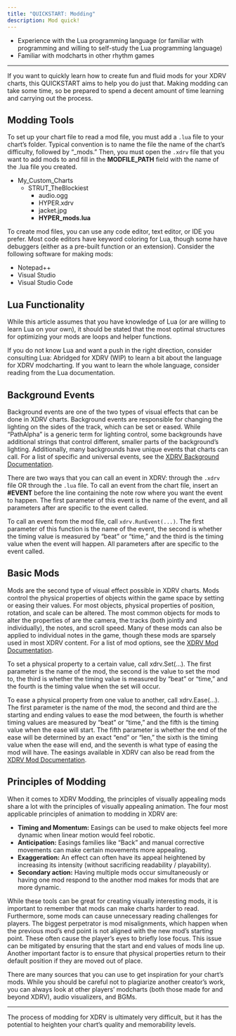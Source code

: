 ```yaml
---
title: "QUICKSTART: Modding"
description: Mod quick!
---
```


<Aside type="note" title="Recommended Precursors:">

- Experience with the Lua programming language (or familiar with programming and willing to self-study the Lua programming language)
- Familiar with modcharts in other rhythm games

</Aside>

---
 
If you want to quickly learn how to create fun and fluid mods for your XDRV charts, this QUICKSTART aims to help you do just that. Making modding can take some time, so be prepared to spend a decent amount of time learning and carrying out the process.

## Modding Tools

To set up your chart file to read a mod file, you must add a `.lua` file to your chart’s folder. Typical convention is to name the file the name of the chart’s difficulty, followed by “_mods.” Then, you must open the `.xdrv` file that you want to add mods to and fill in the **MODFILE_PATH** field with the name of the .lua file you created.

<FileTree>

- My_Custom_Charts
	- STRUT_TheBlockiest 
		- audio.ogg
		- HYPER.xdrv
		- jacket.jpg
		- **HYPER_mods.lua**

</FileTree>

To create mod files, you can use any code editor, text editor, or IDE you prefer. Most code editors have keyword coloring for Lua, though some have debuggers (either as a pre-built function or an extension). Consider the following software for making mods:

- Notepad++
- Visual Studio
- Visual Studio Code

## Lua Functionality

While this article assumes that you have knowledge of Lua (or are willing to learn Lua on your own), it should be stated that the most optimal structures for optimizing your mods are loops and helper functions.

If you do not know Lua and want a push in the right direction, consider consulting Lua: Abridged for XDRV (WIP) to learn a bit about the language for XDRV modcharting. If you want to learn the whole language, consider reading from the Lua documentation.

## Background Events

Background events are one of the two types of visual effects that can be done in XDRV charts. Background events are responsible for changing the lighting on the sides of the track, which can be set or eased. While “PathAlpha” is a generic term for lighting control, some backgrounds have additional strings that control different, smaller parts of the background’s lighting. Additionally, many backgrounds have unique events that charts can call. For a list of specific and universal events, see the [XDRV Background Documentation](https://github.com/EX-XDRiVER/Chart-Documentation/tree/main/backgrounds).

There are two ways that you can call an event in XDRV: through the `.xdrv` file OR through the `.lua` file. To call an event from the chart file, insert an **#EVENT** before the line containing the note row where you want the event to happen. The first parameter of this event is the name of the event, and all parameters after are specific to the event called.

To call an event from the mod file, call `xdrv.RunEvent(...)`. The first parameter of this function is the name of the event, the second is whether the timing value is measured by “beat” or “time,” and the third is the timing value when the event will happen. All parameters after are specific to the event called.

## Basic Mods

Mods are the second type of visual effect possible in XDRV charts. Mods control the physical properties of objects within the game space by setting or easing their values. For most objects, physical properties of position, rotation, and scale can be altered. The most common objects for mods to alter the properties of are the camera, the tracks (both jointly and individually), the notes, and scroll speed. Many of these mods can also be applied to individual notes in the game, though these mods are sparsely used in most XDRV content. For a list of mod options, see the [XDRV Mod Documentation](https://github.com/EX-XDRiVER/Chart-Documentation/blob/main/mods.md).

To set a physical property to a certain value, call xdrv.Set(...). The first parameter is the name of the mod, the second is the value to set the mod to, the third is whether the timing value is measured by “beat” or “time,” and the fourth is the timing value when the set will occur.

To ease a physical property from one value to another, call xdrv.Ease(...). The first parameter is the name of the mod, the second and third are the starting and ending values to ease the mod between, the fourth is whether timing values are measured by “beat” or “time,” and the fifth is the timing value when the ease will start. The fifth parameter is whether the end of the ease will be determined by an exact “end” or “len,” the sixth is the timing value when the ease will end, and the seventh is what type of easing the mod will have. The easings available in XDRV can also be read from the [XDRV Mod Documentation](https://github.com/EX-XDRiVER/Chart-Documentation/blob/main/mods.md).

## Principles of Modding

When it comes to XDRV Modding, the principles of visually appealing mods share a lot with the principles of visually appealing animation. The four most applicable principles of animation to modding in XDRV are:

- **Timing and Momentum:** Easings can be used to make objects feel more dynamic when linear motion would feel robotic.
- **Anticipation:** Easings families like “Back” and manual corrective movements can make certain movements more appealing.
- **Exaggeration:** An effect can often have its appeal heightened by increasing its intensity (without sacrificing readability / playability).
- **Secondary action:** Having multiple mods occur simultaneously or having one mod respond to the  another mod makes for mods that are more dynamic.

While these tools can be great for creating visually interesting mods, it is important to remember that mods can make charts harder to read. Furthermore, some mods can cause unnecessary reading challenges for players. The biggest perpetrator is mod misalignments, which happen when the previous mod’s end point is not aligned with the new mod’s starting point. These often cause the player’s eyes to briefly lose focus. This issue can be mitigated by ensuring that the start and end values of mods line up. Another important factor is to ensure that physical properties return to their default position if they are moved out of place.

There are many sources that you can use to get inspiration for your chart’s mods. While you should be careful not to plagiarize another creator’s work, you can always look at other players’ modcharts (both those made for and beyond XDRV), audio visualizers, and BGMs.

---

The process of modding for XDRV is ultimately very difficult, but it has the potential to heighten your chart’s quality and memorability levels.